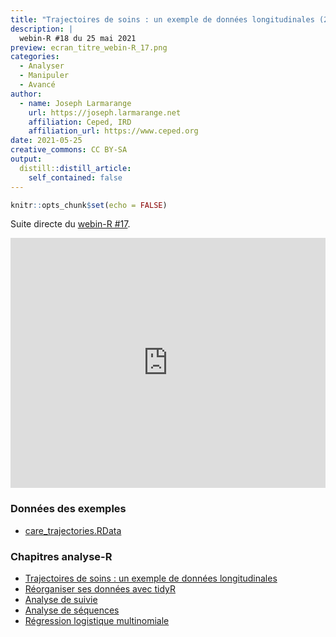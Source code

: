 ```yaml
---
title: "Trajectoires de soins : un exemple de données longitudinales (2)"
description: |
  webin-R #18 du 25 mai 2021
preview: ecran_titre_webin-R_17.png
categories:
  - Analyser
  - Manipuler
  - Avancé
author:
  - name: Joseph Larmarange
    url: https://joseph.larmarange.net
    affiliation: Ceped, IRD
    affiliation_url: https://www.ceped.org
date: 2021-05-25
creative_commons: CC BY-SA
output:
  distill::distill_article:
    self_contained: false
---
```



```r
knitr::opts_chunk$set(echo = FALSE)
```

Suite directe du [webin-R #17](https://larmarange.github.io/webin-R/posts/2021-05-19-trajectoires-de-soins/).

<iframe width="100%" height="400" src="https://www.youtube.com/embed/KMUDP0a1skM" frameborder="0" allow="accelerometer; autoplay; clipboard-write; encrypted-media; gyroscope; picture-in-picture" allowfullscreen></iframe>

### Données des exemples

- [care_trajectories.RData](http://larmarange.github.io/analyse-R/data/care_trajectories.RData)


### Chapitres analyse-R

- [Trajectoires de soins : un exemple de données longitudinales](https://larmarange.github.io/analyse-R/trajectoires-de-soins.html)
- [Réorganiser ses données avec tidyR](https://larmarange.github.io/analyse-R/reorganiser-ses-donnees-avec-tidyr.html)
- [Analyse de suivie](https://larmarange.github.io/analyse-R/analyse-de-survie.html)
- [Analyse de séquences](https://larmarange.github.io/analyse-R/analyse-de-sequences.html)
- [Régression logistique multinomiale](https://larmarange.github.io/analyse-R/regression-logistique.html#r%C3%A9gression-logistique-multinomiale)

